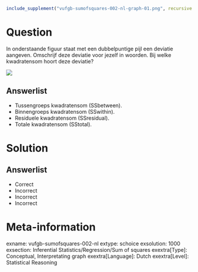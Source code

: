 ```r
include_supplement("vufgb-sumofsquares-002-nl-graph-01.png", recursive = TRUE)
```
Question
========
  
In onderstaande figuur staat met een dubbelpuntige pijl een deviatie aangeven. Omschrijf deze deviatie voor jezelf in woorden. Bij welke kwadratensom hoort deze deviatie?

![](vufgb-sumofsquares-002-nl-graph-01.png) 
  
Answerlist
----------
* Tussengroeps kwadratensom (SSbetween).
* Binnengroeps kwadratensom (SSwithin).
* Residuele kwadratensom (SSresidual).
* Totale kwadratensom (SStotal).

Solution
========

Answerlist
----------
* Correct
* Incorrect
* Incorrect
* Incorrect

Meta-information
================
exname: vufgb-sumofsquares-002-nl
extype: schoice
exsolution: 1000
exsection: Inferential Statistics/Regression/Sum of squares
exextra[Type]: Conceptual, Interpretating graph
exextra[Language]: Dutch
exextra[Level]: Statistical Reasoning